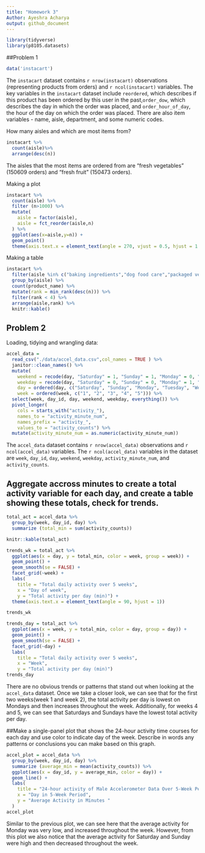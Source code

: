 ```yaml
---
title: "Homework 3"
Author: Ayeshra Acharya 
output: github_document
---
```


```r
library(tidyverse)
library(p8105.datasets)
```

##Problem 1 
```r
data('instacart')
```

The `instacart` dataset contains `r nrow(instacart)` observations (representing products from orders) and `r ncol(instacart)` variables. The key variables in the `instacart` dataset include `reordered`, which describes if this product has been ordered by this user in the past,`order_dow`, which describes the day in which the order was placed, and `order_hour_of_day`, the hour of the day on which the order was placed. There are also item variables - name, aisle, department, and some numeric codes. 

How many aisles and which are most items from?
```r
instacart %>%
  count(aisle)%>%
  arrange(desc(n))
```
The aisles that the most items are ordered from are "fresh vegetables" (150609 orders) and "fresh fruit" (150473 orders).

Making a plot 
```r
instacart %>%
  count(aisle) %>%
  filter (n>1000) %>%
  mutate(
    aisle = factor(aisle),
    aisle = fct_reorder(aisle,n)
  ) %>%
  ggplot(aes(x=aisle,y=n)) +
  geom_point()
  theme(axis.text.x = element_text(angle = 270, vjust = 0.5, hjust = 1 ))
```
Making a table 
```r
instacart %>% 
  filter(aisle %in% c("baking ingredients","dog food care","packaged vegetables fruits")) %>%
  group_by(aisle) %>%
  count(product_name) %>%
  mutate(rank = min_rank(desc(n))) %>%
  filter(rank < 4) %>%
  arrange(aisle,rank) %>%
  knitr::kable()
```

## Problem 2
Loading, tidying and wrangling data: 
```r
accel_data = 
  read_csv("./data/accel_data.csv",col_names = TRUE ) %>%
  janitor::clean_names() %>%
  mutate(
    weekend = recode(day, "Saturday" = 1, "Sunday" = 1, "Monday" = 0, "Tuesday" = 0, "Wednesday" = 0, "Thursday" = 0, "Friday" = 0),
    weekday = recode(day, "Saturday" = 0, "Sunday" = 0, "Monday" = 1, "Tuesday" = 1, "Wednesday" = 1, "Thursday" = 1, "Friday" = 1),
    day = ordered(day, c("Saturday", "Sunday", "Monday", "Tuesday", "Wednesday", "Thursday", "Friday")),
    week = ordered(week, c("1", "2", "3", "4", "5"))) %>% 
  select(week, day_id, day, weekend, weekday, everything()) %>% 
  pivot_longer(
    cols = starts_with("activity_"),
    names_to = "activity_minute_num",
    names_prefix = "activity_",
    values_to = "activity_counts") %>% 
  mutate(activity_minute_num = as.numeric(activity_minute_num))
```
The `accel_data` dataset contains `r nrow(accel_data)` observations and `r ncol(accel_data)` variables. The `r ncol(accel_data)` variables in the dataset are `week`, `day_id`, `day`, `weekend`, `weekday`, `activity_minute_num`, and `activity_counts`.

## Aggregate accross minutes to create a total activity variable for each day, and create a table showing these totals, check for trends. 
```r
total_act = accel_data %>% 
  group_by(week, day_id, day) %>% 
  summarize (total_min = sum(activity_counts))

knitr::kable(total_act)

trends_wk = total_act %>% 
  ggplot(aes(x = day, y = total_min, color = week, group = week)) + 
  geom_point() +
  geom_smooth(se = FALSE) +
  facet_grid(~week) +
  labs(
    title = "Total daily activity over 5 weeks",
    x = "Day of week",
    y = "Total activity per day (min)") +
  theme(axis.text.x = element_text(angle = 90, hjust = 1))

trends_wk

trends_day = total_act %>% 
  ggplot(aes(x = week, y = total_min, color = day, group = day)) + 
  geom_point() +
  geom_smooth(se = FALSE) +
  facet_grid(~day) +
  labs(
    title = "Total daily activity over 5 weeks",
    x = "Week",
    y = "Total activity per day (min)") 
trends_day
```
There are no obvious trends or patterns that stand out when looking at the `accel_data` dataset. Once we take a closer look, we can see that for the first two weeks(week 1 and week 2), the total activity per day is lowest on Mondays and then increases throughout the week. Additionally, for weeks 4 and 5, we can see that Saturdays and Sundays have the lowest total activity per day. 

##Make a single-panel plot that shows the 24-hour activity time courses for each day and use color to indicate day of the week. Describe in words any patterns or conclusions you can make based on this graph.

```r
accel_plot = accel_data %>% 
  group_by(week, day_id, day) %>% 
  summarize (average_min = mean(activity_counts)) %>% 
  ggplot(aes(x = day_id, y = average_min, color = day)) +
  geom_line() +
  labs(
    title = "24-hour activity of Male Accelerometer Data Over 5-Week Period",
    x = "Day in 5-Week Period",
    y = "Average Activity in Minutes "
  )
accel_plot
```
Similar to the previous plot, we can see here that the average activity for Monday was very low, and increased throughout the week. However, from this plot we also notice that the average activity for Saturday and Sunday were high and then decreased throughout the week. 




